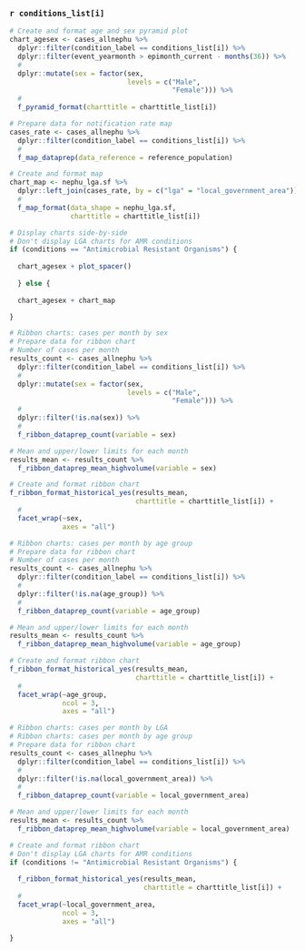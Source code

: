 
### `r conditions_list[i]`

```r
# Create and format age and sex pyramid plot
chart_agesex <- cases_allnephu %>%
  dplyr::filter(condition_label == conditions_list[i]) %>%
  dplyr::filter(event_yearmonth > epimonth_current - months(36)) %>% 
  #
  dplyr::mutate(sex = factor(sex,
                             levels = c("Male",
                                        "Female"))) %>% 
  #
  f_pyramid_format(charttitle = charttitle_list[i])
```


```r
# Prepare data for notification rate map
cases_rate <- cases_allnephu %>%
  dplyr::filter(condition_label == conditions_list[i]) %>%
  #
  f_map_dataprep(data_reference = reference_population)
```


```r
# Create and format map
chart_map <- nephu_lga.sf %>%
  dplyr::left_join(cases_rate, by = c("lga" = "local_government_area")) %>% 
  #
  f_map_format(data_shape = nephu_lga.sf,
               charttitle = charttitle_list[i])
```


```r
# Display charts side-by-side
# Don't display LGA charts for AMR conditions
if (conditions == "Antimicrobial Resistant Organisms") {
  
  chart_agesex + plot_spacer() 
  
  } else {
    
  chart_agesex + chart_map

}
```


```r
# Ribbon charts: cases per month by sex
# Prepare data for ribbon chart
# Number of cases per month
results_count <- cases_allnephu %>%
  dplyr::filter(condition_label == conditions_list[i]) %>%
  #
  dplyr::mutate(sex = factor(sex,
                             levels = c("Male",
                                        "Female"))) %>%
  #
  dplyr::filter(!is.na(sex)) %>%
  #
  f_ribbon_dataprep_count(variable = sex)

# Mean and upper/lower limits for each month
results_mean <- results_count %>% 
  f_ribbon_dataprep_mean_highvolume(variable = sex)

# Create and format ribbon chart
f_ribbon_format_historical_yes(results_mean,
                               charttitle = charttitle_list[i]) +
  #
  facet_wrap(~sex,
             axes = "all")
```


```r
# Ribbon charts: cases per month by age group
# Prepare data for ribbon chart
# Number of cases per month
results_count <- cases_allnephu %>%
  dplyr::filter(condition_label == conditions_list[i]) %>%
  #
  dplyr::filter(!is.na(age_group)) %>%
  #
  f_ribbon_dataprep_count(variable = age_group)

# Mean and upper/lower limits for each month
results_mean <- results_count %>% 
  f_ribbon_dataprep_mean_highvolume(variable = age_group)

# Create and format ribbon chart
f_ribbon_format_historical_yes(results_mean,
                               charttitle = charttitle_list[i]) +
  #
  facet_wrap(~age_group,
             ncol = 3,
             axes = "all")
```


```r
# Ribbon charts: cases per month by LGA
# Ribbon charts: cases per month by age group
# Prepare data for ribbon chart
results_count <- cases_allnephu %>%
  dplyr::filter(condition_label == conditions_list[i]) %>%
  #
  dplyr::filter(!is.na(local_government_area)) %>%
  #
  f_ribbon_dataprep_count(variable = local_government_area)

# Mean and upper/lower limits for each month
results_mean <- results_count %>% 
  f_ribbon_dataprep_mean_highvolume(variable = local_government_area)

# Create and format ribbon chart
# Don't display LGA charts for AMR conditions
if (conditions != "Antimicrobial Resistant Organisms") {
  
  f_ribbon_format_historical_yes(results_mean,
                                 charttitle = charttitle_list[i]) +
  #
  facet_wrap(~local_government_area,
             ncol = 3,
             axes = "all")
 
}
```

